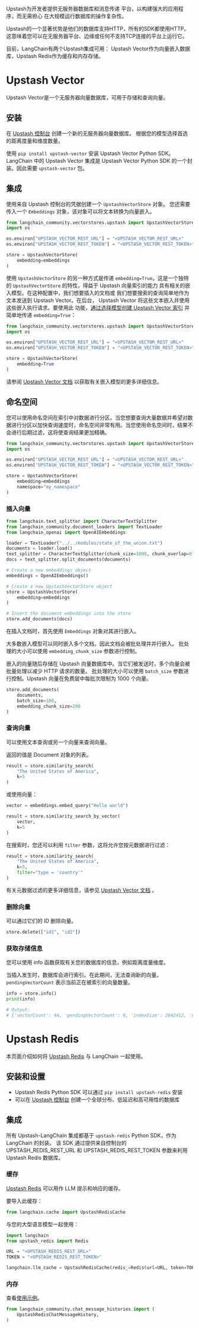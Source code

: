 Upstash为开发者提供无服务器数据库和消息传递
平台，以构建强大的应用程序，而无需担心
在大规模运行数据库的操作复杂性。

Upstash的一个显著优势是他们的数据库支持HTTP，所有的SDK都使用HTTP。
这意味着您可以在无服务器平台、边缘或任何不支持TCP连接的平台上运行它。

目前，LangChain有两个Upstash集成可用：
Upstash Vector作为向量嵌入数据库，Upstash Redis作为缓存和内存存储。

# Upstash Vector

Upstash Vector是一个无服务器向量数据库，可用于存储和查询向量。

## 安装

在 [Upstash 控制台](https://console.upstash.com/vector) 创建一个新的无服务器向量数据库。
根据您的模型选择首选的距离度量和维度数量。


使用 `pip install upstash-vector` 安装 Upstash Vector Python SDK。
LangChain 中的 Upstash Vector 集成是 Upstash Vector Python SDK 的一个封装。因此需要 `upstash-vector` 包。

## 集成

使用来自 Upstash 控制台的凭据创建一个 `UpstashVectorStore` 对象。
您还需要传入一个 `Embeddings` 对象，该对象可以将文本转换为向量嵌入。

```python
from langchain_community.vectorstores.upstash import UpstashVectorStore
import os

os.environ["UPSTASH_VECTOR_REST_URL"] = "<UPSTASH_VECTOR_REST_URL>"
os.environ["UPSTASH_VECTOR_REST_TOKEN"] = "<UPSTASH_VECTOR_REST_TOKEN>"

store = UpstashVectorStore(
    embedding=embeddings
)
```

使用 `UpstashVectorStore` 的另一种方式是传递 `embedding=True`。这是一个独特的
 `UpstashVectorStore` 的特性，得益于 Upstash 向量索引的能力
具有相关的嵌入模型。在这种配置中，我们想要插入的文档或
我们想要搜索的查询简单地作为文本发送到 Upstash Vector。在后台，
Upstash Vector 将这些文本嵌入并使用这些嵌入执行请求。要使用此
功能，[通过选择模型创建 Upstash Vector 索引](https://upstash.com/docs/vector/features/embeddingmodels#using-a-model)
并简单地传递 `embedding=True`：

```python
from langchain_community.vectorstores.upstash import UpstashVectorStore
import os

os.environ["UPSTASH_VECTOR_REST_URL"] = "<UPSTASH_VECTOR_REST_URL>"
os.environ["UPSTASH_VECTOR_REST_TOKEN"] = "<UPSTASH_VECTOR_REST_TOKEN>"

store = UpstashVectorStore(
    embedding=True
)
```

请参阅 [Upstash Vector 文档](https://upstash.com/docs/vector/features/embeddingmodels)
以获取有关嵌入模型的更多详细信息。

## 命名空间
您可以使用命名空间在索引中对数据进行分区。当您想要查询大量数据并希望对数据进行分区以加快查询速度时，命名空间非常有用。当您使用命名空间时，结果不会进行后期过滤，这将使查询结果更加精确。

```python
from langchain_community.vectorstores.upstash import UpstashVectorStore
import os

os.environ["UPSTASH_VECTOR_REST_URL"] = "<UPSTASH_VECTOR_REST_URL>"
os.environ["UPSTASH_VECTOR_REST_TOKEN"] = "<UPSTASH_VECTOR_REST_TOKEN>"

store = UpstashVectorStore(
    embedding=embeddings
    namespace="my_namespace"
)
```

### 插入向量

```python
from langchain.text_splitter import CharacterTextSplitter
from langchain_community.document_loaders import TextLoader
from langchain_openai import OpenAIEmbeddings

loader = TextLoader("../../modules/state_of_the_union.txt")
documents = loader.load()
text_splitter = CharacterTextSplitter(chunk_size=1000, chunk_overlap=0)
docs = text_splitter.split_documents(documents)

# Create a new embeddings object
embeddings = OpenAIEmbeddings()

# Create a new UpstashVectorStore object
store = UpstashVectorStore(
    embedding=embeddings
)

# Insert the document embeddings into the store
store.add_documents(docs)
```

在插入文档时，首先使用 `Embeddings` 对象对其进行嵌入。

大多数嵌入模型可以同时嵌入多个文档，因此文档会被批处理并并行嵌入。
批处理的大小可以使用 `embedding_chunk_size` 参数进行控制。

嵌入的向量随后存储在 Upstash 向量数据库中。当它们被发送时，多个向量会被批量处理以减少 HTTP 请求的数量。
批处理的大小可以使用 `batch_size` 参数进行控制。Upstash 向量在免费层中每批次限制为 1000 个向量。

```python
store.add_documents(
    documents,
    batch_size=100,
    embedding_chunk_size=200
)
```

### 查询向量

可以使用文本查询或另一个向量来查询向量。

返回的值是 Document 对象的列表。

```python
result = store.similarity_search(
    "The United States of America",
    k=5
)
```

或使用向量：

```python
vector = embeddings.embed_query("Hello world")

result = store.similarity_search_by_vector(
    vector,
    k=5
)
```

在搜索时，您还可以利用 `filter` 参数，这将允许您按元数据进行过滤：

```python
result = store.similarity_search(
    "The United States of America",
    k=5,
    filter="type = 'country'"
)
```

有关元数据过滤的更多详细信息，请参见 [Upstash Vector 文档](https://upstash.com/docs/vector/features/filtering)
。

### 删除向量

可以通过它们的 ID 删除向量。

```python
store.delete(["id1", "id2"])
```

### 获取存储信息

您可以使用 info 函数获取有关您的数据库的信息，例如距离度量维度。

当插入发生时，数据库会进行索引。在此期间，无法查询新的向量。`pendingVectorCount` 表示当前正在被索引的向量数量。

```python
info = store.info()
print(info)

# Output:
# {'vectorCount': 44, 'pendingVectorCount': 0, 'indexSize': 2642412, 'dimension': 1536, 'similarityFunction': 'COSINE'}
```

# Upstash Redis

本页面介绍如何将 [Upstash Redis](https://upstash.com/redis) 与 LangChain 一起使用。

## 安装和设置
- Upstash Redis Python SDK 可以通过 `pip install upstash-redis` 安装
- 可以在 [Upstash 控制台](https://console.upstash.com) 创建一个全球分布、低延迟和高可用性的数据库


## 集成
所有 Upstash-LangChain 集成都基于 `upstash-redis` Python SDK，作为 LangChain 的封装。
该 SDK 通过提供来自控制台的 UPSTASH_REDIS_REST_URL 和 UPSTASH_REDIS_REST_TOKEN 参数来利用 Upstash Redis 数据库。


### 缓存

[Upstash Redis](https://upstash.com/redis) 可以用作 LLM 提示和响应的缓存。

要导入此缓存：
```python
from langchain.cache import UpstashRedisCache
```

与您的大型语言模型一起使用：
```python
import langchain
from upstash_redis import Redis

URL = "<UPSTASH_REDIS_REST_URL>"
TOKEN = "<UPSTASH_REDIS_REST_TOKEN>"

langchain.llm_cache = UpstashRedisCache(redis_=Redis(url=URL, token=TOKEN))
```

### 内存

查看[使用示例](/docs/integrations/memory/upstash_redis_chat_message_history)。

```python
from langchain_community.chat_message_histories import (
    UpstashRedisChatMessageHistory,
)
```
